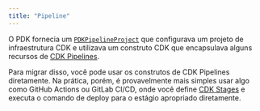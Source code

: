 ```yaml
---
title: "Pipeline"
---
```





O PDK fornecia um [`PDKPipelineProject`](https://aws.github.io/aws-pdk/developer_guides/pipeline/index.html) que configurava um projeto de infraestrutura CDK e utilizava um construto CDK que encapsulava alguns recursos de [CDK Pipelines](https://docs.aws.amazon.com/cdk/api/v2/docs/aws-cdk-lib.pipelines-readme.html).

Para migrar disso, você pode usar os construtos de CDK Pipelines diretamente. Na prática, porém, é provavelmente mais simples usar algo como GitHub Actions ou GitLab CI/CD, onde você define [CDK Stages](https://docs.aws.amazon.com/cdk/v2/guide/stages.html) e executa o comando de deploy para o estágio apropriado diretamente.